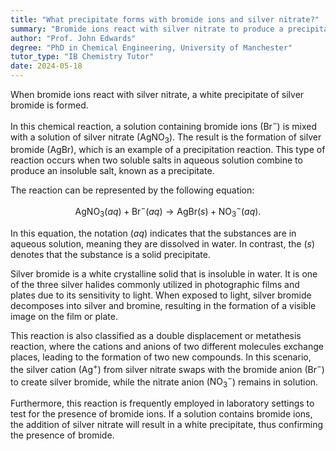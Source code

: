 ```yaml
---
title: "What precipitate forms with bromide ions and silver nitrate?"
summary: "Bromide ions react with silver nitrate to produce a precipitate of silver bromide."
author: "Prof. John Edwards"
degree: "PhD in Chemical Engineering, University of Manchester"
tutor_type: "IB Chemistry Tutor"
date: 2024-05-18
---
```


When bromide ions react with silver nitrate, a white precipitate of silver bromide is formed.

In this chemical reaction, a solution containing bromide ions ($\text{Br}^-$) is mixed with a solution of silver nitrate ($\text{AgNO}_3$). The result is the formation of silver bromide ($\text{AgBr}$), which is an example of a precipitation reaction. This type of reaction occurs when two soluble salts in aqueous solution combine to produce an insoluble salt, known as a precipitate.

The reaction can be represented by the following equation:

$$
\text{AgNO}_3(aq) + \text{Br}^-(aq) \rightarrow \text{AgBr}(s) + \text{NO}_3^-(aq).
$$

In this equation, the notation $(aq)$ indicates that the substances are in aqueous solution, meaning they are dissolved in water. In contrast, the $(s)$ denotes that the substance is a solid precipitate.

Silver bromide is a white crystalline solid that is insoluble in water. It is one of the three silver halides commonly utilized in photographic films and plates due to its sensitivity to light. When exposed to light, silver bromide decomposes into silver and bromine, resulting in the formation of a visible image on the film or plate.

This reaction is also classified as a double displacement or metathesis reaction, where the cations and anions of two different molecules exchange places, leading to the formation of two new compounds. In this scenario, the silver cation ($\text{Ag}^+$) from silver nitrate swaps with the bromide anion ($\text{Br}^-$) to create silver bromide, while the nitrate anion ($\text{NO}_3^-$) remains in solution.

Furthermore, this reaction is frequently employed in laboratory settings to test for the presence of bromide ions. If a solution contains bromide ions, the addition of silver nitrate will result in a white precipitate, thus confirming the presence of bromide.
    